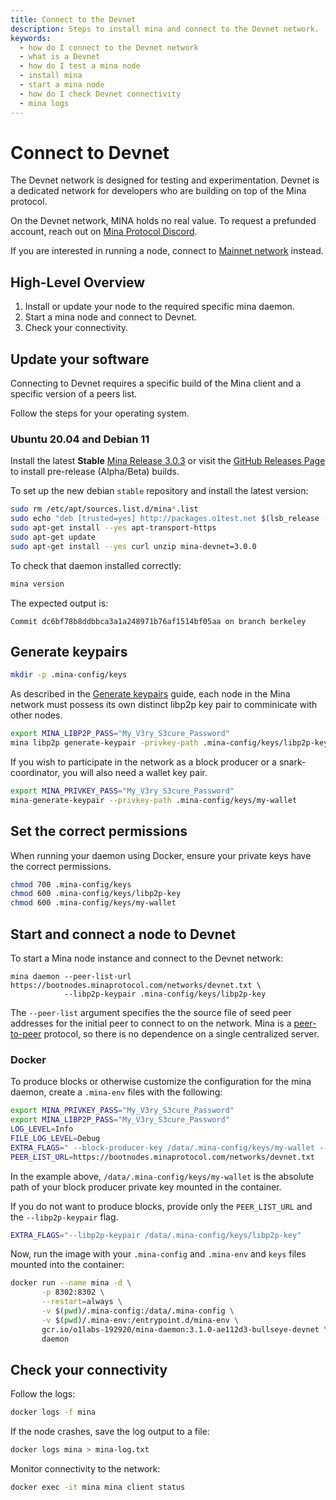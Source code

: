 ```yaml
---
title: Connect to the Devnet
description: Steps to install mina and connect to the Devnet network.
keywords:
  - how do I connect to the Devnet network
  - what is a Devnet
  - how do I test a mina node
  - install mina
  - start a mina node
  - how do I check Devnet connectivity
  - mina logs
---
```


# Connect to Devnet

The Devnet network is designed for testing and experimentation. Devnet is a dedicated network for developers who are building on top of the Mina protocol.

On the Devnet network, MINA holds no real value. To request a prefunded account, reach out on [Mina Protocol Discord](https://discord.gg/minaprotocol).

If you are interested in running a node, connect to [Mainnet network](connecting-to-the-network) instead.

## High-Level Overview

1. Install or update your node to the required specific mina daemon.
1. Start a mina node and connect to Devnet.
1. Check your connectivity.

## Update your software

Connecting to Devnet requires a specific build of the Mina client and a specific version of a peers list.

Follow the steps for your operating system.

### Ubuntu 20.04 and Debian 11

Install the latest **Stable** [Mina Release 3.0.3](https://github.com/MinaProtocol/mina/releases/tag/3.0.3) or visit the [GitHub Releases Page](https://github.com/MinaProtocol/mina/releases) to install pre-release (Alpha/Beta) builds.

To set up the new debian `stable` repository and install the latest version:

```sh
sudo rm /etc/apt/sources.list.d/mina*.list
sudo echo "deb [trusted=yes] http://packages.o1test.net $(lsb_release -cs) devnet" | sudo tee /etc/apt/sources.list.d/mina-devnet.list
sudo apt-get install --yes apt-transport-https
sudo apt-get update
sudo apt-get install --yes curl unzip mina-devnet=3.0.0
```

To check that daemon installed correctly:

```sh
mina version
```

The expected output is:

```text
Commit dc6bf78b8ddbbca3a1a248971b76af1514bf05aa on branch berkeley
```

## Generate keypairs

```sh
mkdir -p .mina-config/keys
```

As described in the [Generate keypairs](/node-operators/generating-a-keypair) guide, each node in the Mina network must possess its own distinct libp2p key pair to comminicate with other nodes.

```sh
export MINA_LIBP2P_PASS="My_V3ry_S3cure_Password"
mina libp2p generate-keypair -privkey-path .mina-config/keys/libp2p-key
```

If you wish to participate in the network as a block producer or a snark-coordinator, you will also need a wallet key pair.

```sh
export MINA_PRIVKEY_PASS="My_V3ry_S3cure_Password"
mina-generate-keypair --privkey-path .mina-config/keys/my-wallet
```

## Set the correct permissions

When running your daemon using Docker, ensure your private keys have the correct permissions.

```sh
chmod 700 .mina-config/keys
chmod 600 .mina-config/keys/libp2p-key
chmod 600 .mina-config/keys/my-wallet
```

## Start and connect a node to Devnet

To start a Mina node instance and connect to the Devnet network:

```
mina daemon --peer-list-url https://bootnodes.minaprotocol.com/networks/devnet.txt \
            --libp2p-keypair .mina-config/keys/libp2p-key
```

The `--peer-list` argument specifies the the source file of seed peer addresses for the initial peer to connect to on the network. Mina is a [peer-to-peer](/glossary#peer-to-peer) protocol, so there is no dependence on a single centralized server.

### Docker

To produce blocks or otherwise customize the configuration for the mina daemon, create a `.mina-env` files with the following:

```sh
export MINA_PRIVKEY_PASS="My_V3ry_S3cure_Password"
export MINA_LIBP2P_PASS="My_V3ry_S3cure_Password"
LOG_LEVEL=Info
FILE_LOG_LEVEL=Debug
EXTRA_FLAGS=" --block-producer-key /data/.mina-config/keys/my-wallet --libp2p-keypair /data/.mina-config/keys/libp2p-key"
PEER_LIST_URL=https://bootnodes.minaprotocol.com/networks/devnet.txt
```

In the example above, `/data/.mina-config/keys/my-wallet` is the absolute path of your block producer private key mounted in the container.

If you do not want to produce blocks, provide only the `PEER_LIST_URL` and the `--libp2p-keypair` flag.
```sh
EXTRA_FLAGS="--libp2p-keypair /data/.mina-config/keys/libp2p-key"
```

Now, run the image with your `.mina-config` and `.mina-env` and `keys` files mounted into the container:

```sh
docker run --name mina -d \
       -p 8302:8302 \
       --restart=always \
       -v $(pwd)/.mina-config:/data/.mina-config \
       -v $(pwd)/.mina-env:/entrypoint.d/mina-env \
       gcr.io/o1labs-192920/mina-daemon:3.1.0-ae112d3-bullseye-devnet \
       daemon
```

## Check your connectivity

Follow the logs:

```sh
docker logs -f mina
```

If the node crashes, save the log output to a file:

```sh
docker logs mina > mina-log.txt
```

Monitor connectivity to the network:

```sh
docker exec -it mina mina client status
```
